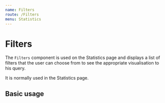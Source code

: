 ```yaml
---
name: Filters
route: /Filters
menu: Statistics
---
```



# Filters

The `Filters` component is used on the Statistics page and displays a list of filters that the user can choose from to see the appropriate visualisation to his query.

<Props of={Filters} />

It is normally used in the Statistics page.

## Basic usage

<Playground>
  <Filters
    session={{ user: { roles: Roles.USER_TYPE_CLINICIAN } }}
    dateRange={new Date()}
  />
</Playground>
